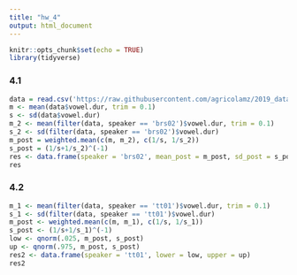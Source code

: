 ```yaml
---
title: "hw_4"
output: html_document
---
```


```r
knitr::opts_chunk$set(echo = TRUE)
library(tidyverse)
```

### 4.1
```r
data = read.csv('https://raw.githubusercontent.com/agricolamz/2019_data_analysis_for_linguists/master/data/students/rita7798/hw4_Advanced_Bayesian/hw4_caretta.csv')
m <- mean(data$vowel.dur, trim = 0.1)
s <- sd(data$vowel.dur)
m_2 <- mean(filter(data, speaker == 'brs02')$vowel.dur, trim = 0.1)
s_2 <- sd(filter(data, speaker == 'brs02')$vowel.dur)
m_post = weighted.mean(c(m, m_2), c(1/s, 1/s_2))
s_post = (1/s+1/s_2)^(-1)
res <- data.frame(speaker = 'brs02', mean_post = m_post, sd_post = s_post)
res
```

### 4.2
```r
m_1 <- mean(filter(data, speaker == 'tt01')$vowel.dur, trim = 0.1)
s_1 <- sd(filter(data, speaker == 'tt01')$vowel.dur)
m_post <- weighted.mean(c(m, m_1), c(1/s, 1/s_1))
s_post <- (1/s+1/s_1)^(-1)
low <- qnorm(.025, m_post, s_post)
up <- qnorm(.975, m_post, s_post)
res2 <- data.frame(speaker = 'tt01', lower = low, upper = up)
res2
```